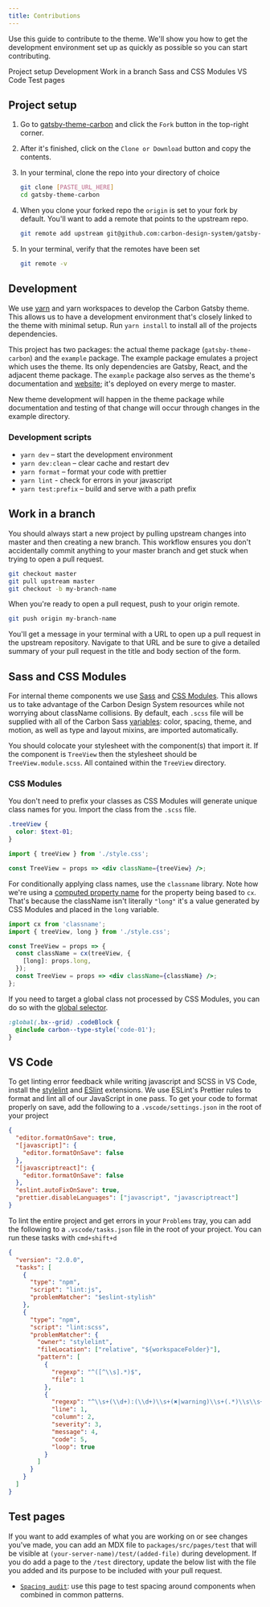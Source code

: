 ```yaml
---
title: Contributions
---
```


<PageDescription>

Use this guide to contribute to the theme. We'll show you how to get the development environment set up as quickly as possible so you can start contributing.

</PageDescription>

<AnchorLinks>
  <AnchorLink>Project setup</AnchorLink>
  <AnchorLink>Development</AnchorLink>
  <AnchorLink>Work in a branch</AnchorLink>
  <AnchorLink>Sass and CSS Modules</AnchorLink>
  <AnchorLink>VS Code</AnchorLink>
  <AnchorLink>Test pages</AnchorLink>
</AnchorLinks>

## Project setup

1. Go to [gatsby-theme-carbon](https://github.com/carbon-design-system/gatsby-theme-carbon) and click the `Fork` button in the top-right corner.

1. After it's finished, click on the `Clone or Download` button and copy the contents.

1. In your terminal, clone the repo into your directory of choice

   ```sh
   git clone [PASTE_URL_HERE]
   cd gatsby-theme-carbon
   ```

1. When you clone your forked repo the `origin` is set to your fork by default. You'll want to add a remote that points to the upstream repo.

   ```sh
   git remote add upstream git@github.com:carbon-design-system/gatsby-theme-carbon.git
   ```

1. In your terminal, verify that the remotes have been set

   ```sh
   git remote -v
   ```

## Development

We use [yarn](https://yarnpkg.com/lang/en/docs/install/) and yarn workspaces to develop the Carbon Gatsby theme. This allows us to have a development environment that's closely linked to the theme with minimal setup. Run `yarn install` to install all of the projects dependencies.

This project has two packages: the actual theme package (`gatsby-theme-carbon`) and the `example` package. The example package emulates a project which uses the theme. Its only dependencies are Gatsby, React, and the adjacent theme package. The `example` package also serves as the theme's documentation and [website](https://gatsby-theme-carbon.now.sh); it's deployed on every merge to master.

New theme development will happen in the theme package while documentation and testing of that change will occur through changes in the example directory.

### Development scripts

- `yarn dev` – start the development environment
- `yarn dev:clean` – clear cache and restart dev
- `yarn format` – format your code with prettier
- `yarn lint` - check for errors in your javascript
- `yarn test:prefix` – build and serve with a path prefix

## Work in a branch

You should always start a new project by pulling upstream changes into master and then creating a new branch. This workflow ensures you don't accidentally commit anything to your master branch and get stuck when trying to open a pull request.

```sh
git checkout master
git pull upstream master
git checkout -b my-branch-name
```

When you're ready to open a pull request, push to your origin remote.

```sh
git push origin my-branch-name
```

You'll get a message in your terminal with a URL to open up a pull request in the upstream repository. Navigate to that URL and be sure to give a detailed summary of your pull request in the title and body section of the form.

## Sass and CSS Modules

For internal theme components we use [Sass](https://sass-lang.com/documentation/syntax) and [CSS Modules](https://github.com/css-modules/css-modules#css-modules). This allows us to take advantage of the Carbon Design System resources while not worrying about className collisions. By default, each `.scss` file will be supplied with all of the Carbon Sass [variables](https://github.com/carbon-design-system/carbon/blob/master/packages/components/src/globals/scss/_vars.scss): color, spacing, theme, and motion, as well as type and layout mixins, are imported automatically.

You should colocate your stylesheet with the component(s) that import it. If the component is `TreeView` then the stylesheet should be `TreeView.module.scss`. All contained within the `TreeView` directory.

### CSS Modules

You don't need to prefix your classes as CSS Modules will generate unique class names for you. Import the class from the `.scss` file.

```scss path=TreeView.module.scss
.treeView {
  color: $text-01;
}
```

```jsx path=TreeView.js
import { treeView } from './style.css';

const TreeView = props => <div className={treeView} />;
```

For conditionally applying class names, use the `classname` library. Note how we're using a [computed property name](https://tylermcginnis.com/computed-property-names/) for the property being based to `cx`. That's because the className isn't literally `"long"` it's a value generated by CSS Modules and placed in the `long` variable.

```jsx path=TreeView.js
import cx from 'classname';
import { treeView, long } from './style.css';

const TreeView = props => {
  const className = cx(treeView, {
    [long]: props.long,
  });
  const TreeView = props => <div className={className} />;
};
```

If you need to target a global class not processed by CSS Modules, you can do so with the [global selector](https://github.com/css-modules/css-modules#exceptions).

```scss
:global(.bx--grid) .codeBlock {
  @include carbon--type-style('code-01');
}
```

## VS Code

To get linting error feedback while writing javascript and SCSS in VS Code, install the [stylelint](https://marketplace.visualstudio.com/items?itemName=shinnn.stylelint) and [ESlint](https://marketplace.visualstudio.com/items?itemName=dbaeumer.vscode-eslint) extensions. We use ESLint's Prettier rules to format and lint all of our JavaScript in one pass. To get your code to format properly on save, add the following to a `.vscode/settings.json` in the root of your project

```json path=.vscode/settings.json
{
  "editor.formatOnSave": true,
  "[javascript]": {
    "editor.formatOnSave": false
  },
  "[javascriptreact]": {
    "editor.formatOnSave": false
  },
  "eslint.autoFixOnSave": true,
  "prettier.disableLanguages": ["javascript", "javascriptreact"]
}
```

To lint the entire project and get errors in your `Problems` tray, you can add the following to a `.vscode/tasks.json` file in the root of your project. You can run these tasks with `cmd+shift+d`

```json path=.vscode/tasks.json
{
  "version": "2.0.0",
  "tasks": [
    {
      "type": "npm",
      "script": "lint:js",
      "problemMatcher": "$eslint-stylish"
    },
    {
      "type": "npm",
      "script": "lint:scss",
      "problemMatcher": {
        "owner": "stylelint",
        "fileLocation": ["relative", "${workspaceFolder}"],
        "pattern": [
          {
            "regexp": "^([^\\s].*)$",
            "file": 1
          },
          {
            "regexp": "^\\s+(\\d+):(\\d+)\\s+(✖|warning)\\s+(.*)\\s\\s+(.*)$",
            "line": 1,
            "column": 2,
            "severity": 3,
            "message": 4,
            "code": 5,
            "loop": true
          }
        ]
      }
    }
  ]
}
```

## Test pages

If you want to add examples of what you are working on or see changes you've made, you can add an MDX file to `packages/src/pages/test` that will be visible at `(your-server-name)/test/(added-file)` during development. If you do add a page to the `/test` directory, update the below list with the file you added and its purpose to be included with your pull request.

- [`Spacing audit`](/test/spacing-audit): use this page to test spacing around components when combined in common patterns.
